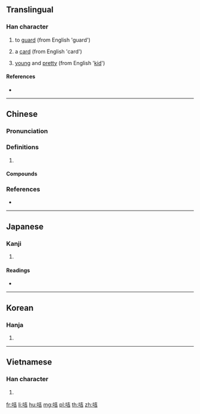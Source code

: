 ==Translingual==

===Han character===
{{Han char|rn=30|rad=口|as=06|sn=9|four=64061|canj=RGR|ids=⿰口吉}}

# {{context|Cantonese|lang=yue}} to [[guard]] (from English 'guard')
# {{context|Cantonese|lang=yue}} a [[card]] (from English 'card')
# {{context|Cantonese|lang=yue}} [[young]] and [[pretty]] (from English '[[kid]]')

====References====
* {{Han ref|kx=0186.170|dkj=03544|dj=0406.020|hdz=10611.060|uh=54AD|ud=21677|bh=CDFC|bd=52732}}

----

==Chinese==
{{zh-forms}}

===Pronunciation===
{{zh-pron
|m=jī
|c=hat1,gat1,kat1,kaat1
|mc=y
|oc=y
|cat=
}}

===Definitions===
{{zh-hanzi}}

# {{rfdef|zh}}

====Compounds====
{{zh-der|咭力骨碌|咭叮噹|咭吱咯吱|咭咭|咭咭呱呱|咭噔咯噔|咭噹噹|咭片}}

===References===
* {{R:yue:Hanzi}}

----

==Japanese==

===Kanji===
{{ja-kanji|grade=|rs=口06}}

# {{defn|lang=ja|sort=口06}}

====Readings====
* {{ja-readings|on=[[きつ]] (kitsu), [[ぎち]] (gichi), [[かつ]] (katsu), [[けち]] (kechi)|kun=[[こえのさま]] (koenosama)}}

----

==Korean==

===Hanja===
{{ko-hanja|hangeul=[[길]], [[갈]]|rv=gil, gal|mr=kil, kal}}

# {{defn|lang=ko|sort=口06}}

----

==Vietnamese==

===Han character===
{{vi-readings|rs=口06| hanviet = gắt}}

# {{defn|lang=vi|sort=口06}}

[[fr:咭]]
[[li:咭]]
[[hu:咭]]
[[mg:咭]]
[[pl:咭]]
[[th:咭]]
[[zh:咭]]